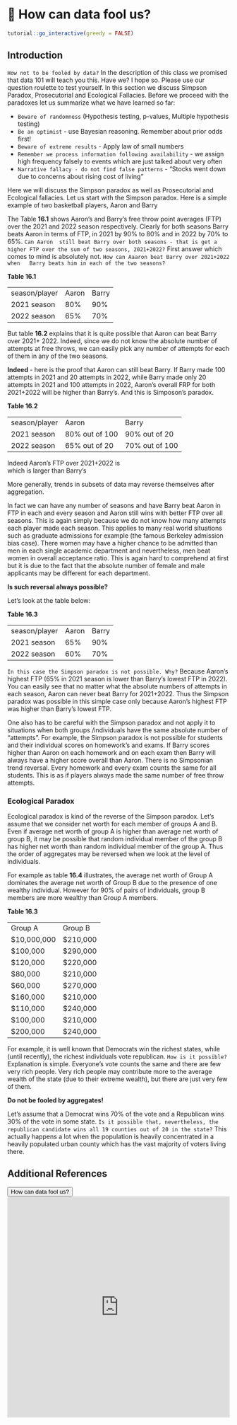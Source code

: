 # 🔖 How can data fool us? {#MAD}

<script src="files/js/dcl.js"></script>
<link rel="stylesheet" href="https://maxcdn.bootstrapcdn.com/bootstrap/3.4.1/css/bootstrap.min.css">
<script src="https://maxcdn.bootstrapcdn.com/bootstrap/3.4.1/js/bootstrap.min.js"></script>
<script src="//ajax.googleapis.com/ajax/libs/jquery/1.8.3/jquery.min.js"> </script>

```r
tutorial::go_interactive(greedy = FALSE)

```

## Introduction 

`How not to be fooled by data?`  In the description of this class we promised that data 101 will teach you this. Have we? I hope so. Please use our question roulette to test yourself. In this section we discuss Simpson Paradox, Prosecutorial and Ecological Fallacies.  Before we proceed with the paradoxes let us summarize what we have learned so far:

- `Beware of randomness` (Hypothesis testing, p-values, Multiple hypothesis testing)
- `Be an optimist` - use Bayesian reasoning. Remember about prior odds first!
- `Beware of extreme results` - Apply law of small numbers 
- `Remember we process information following availability` - we assign high frequency falsely to events which are just talked about very often 
- `Narrative fallacy - do not find false patterns` - “Stocks went down due to concerns about rising cost of living”

Here we will discuss the Simpson paradox as well as Prosecutorial and Ecological fallacies. 
Let us start with the Simpson paradox. Here is a  simple example of two basketball players, Aaron and Barry

The Table **16.1** shows Aaron’s and Barry’s  free throw point averages (FTP) over the 2021 and 2022 season respectively. Clearly for both seasons Barry  beats Aaron  in terms of FTP, in 2021 by 90% to 80% and in 2022 by 70% to 65%.  `Can Aaron  still beat Barry over both seasons - that is get a higher FTP over the sum of two seasons, 2021+2022?`  First answer which comes to mind  is absolutely not. `How can Aaaron beat Barry over 2021+2022 when   Barry beats him in each of the two seasons? `

**Table 16.1** 

<table>
<tr>
<td> season/player </td>
<td> Aaron</td>
<td> Barry</td>
</tr>


<tr>
<td> 2021 season</td>
<td> 80%</td>
<td> 90%</td>
</tr>

<tr>
<td> 2022 season</td>
<td> 65%</td>
<td> 70%</td>
</tr>

</table>


But table **16.2** explains that it is quite possible that  Aaron can beat Barry over 2021+ 2022. Indeed, since we do not know the absolute number of attempts at free throws, we can easily pick any number of attempts for each of them in any of the two seasons.

**Indeed** - here is the proof that Aaron can still beat Barry. If Barry made 100 attempts in 2021 and 20 attempts in 2022, while Barry made only 20 attempts in 2021 and 100 attempts in 2022, Aaron's overall FRP for both 2021+2022 will be higher than Barry’s. And this is Simposon’s paradox. 

**Table 16.2** 

<table>
<tr>
<td> season/player </td>
<td> Aaron</td>
<td> Barry</td>
</tr>


<tr>
<td> 2021 season</td>
<td> 80% out of 100</td>
<td> 90% out of 20</td>
</tr>

<tr>
<td> 2022 season</td>
<td> 65% out of 20</td>
<td> 70% out of 100</td>
</tr>

</table>

Indeed  Aaron’s FTP over 2021+2022 is  
\begin{equation}
\frac{80+13}{120} = \frac{93}{120}
\end{equation}
which is larger than Barry’s   

\begin{equation}
\frac{18+20}{120} = \frac{88}{120}
\end{equation}

More generally, trends in subsets of data may reverse themselves after aggregation. 

In fact we can have any number of seasons and have Barry  beat Aaron  in FTP in each and every season and Aaron still wins with better FTP over all seasons.   This is again simply because we do not know how many attempts each player made each season.  This applies to many real world situations such as graduate admissions for example (the famous Berkeley admission bias case). There  women may have a higher chance to be admitted than men in each single academic  department  and nevertheless, men  beat women in overall acceptance ratio.  This is again hard to comprehend at first but it is due to the fact that the absolute number of female and male applicants may be different for each department. 

**Is such reversal always possible? **

Let's look at the table below:

**Table 16.3** 

<table>
<tr>
<td> season/player </td>
<td> Aaron</td>
<td> Barry</td>
</tr>


<tr>
<td> 2021 season</td>
<td> 65%</td>
<td> 90%</td>
</tr>

<tr>
<td> 2022 season</td>
<td> 60%</td>
<td> 70%</td>
</tr>

</table>

`In this case the Simpson paradox is not possible. Why?`  Because Aaron’s highest FTP (65% in 2021 season is  lower than Barry’s lowest FTP in 2022). You can easily see that no matter what the absolute numbers of attempts in each season, Aaron can never beat Barry for 2021+2022. 
Thus the Simpson paradox was possible in this simple case only because Aaron’s highest FTP was higher than Barry’s lowest FTP. 

One also has to be careful with the Simpson paradox and not apply it to situations when both groups /individuals have the same absolute number of “attempts”.  For example, the Simpson paradox is not possible for students and their individual scores on homework's and exams.  If Barry  scores higher than  Aaron on each homework and on each  exam then Barry will always have a higher score overall than Aaron.  There is no  Simpsonian trend reversal. Every homework and every exam counts the same for all students. This is as if players always made the same number of free throw attempts.

### Ecological Paradox

Ecological paradox is kind of the reverse of the Simpson paradox. Let's assume that we consider net worth  for each member of groups A and B.   Even if average net worth of group A is higher than average net worth  of group B, it may be possible  that random individual member of the group B has higher net worth  than random individual member of the group A. Thus the order of aggregates may be reversed when we look at the level of individuals. 

For example as table **16.4** illustrates, the average net worth of Group A dominates the average net worth of Group B due to the presence of one wealthy individual.  However for 90% of pairs of individuals, group B members are more wealthy than Group A members.

**Table 16.3** 

<table>
<tr>
<td> Group A </td>
<td> Group B</td>
</tr>


<tr>
<td> $10,000,000</td>
<td> $210,000</td>
</tr>

<tr>
<td> $100,000</td>
<td> $290,000</td>
</tr>

<tr>
<td> $120,000</td>
<td> $220,000</td>
</tr>

<tr>
<td> $80,000</td>
<td> $210,000</td>
</tr>

<tr>
<td> $60,000</td>
<td> $270,000</td>
</tr>

<tr>
<td> $160,000</td>
<td> $210,000</td>
</tr>

<tr>
<td> $110,000</td>
<td> $240,000</td>
</tr>

<tr>
<td> $100,000</td>
<td> $210,000</td>
</tr>

<tr>
<td> $200,000</td>
<td> $240,000</td>
</tr>

</table>


For example, it is well known that Democrats win the richest states, while (until recently), the richest individuals vote republican. `How is it possible?`  Explanation is simple. Everyone’s vote counts the same and there are few very rich people. Very rich people may contribute more to the average wealth of the state (due to their extreme wealth), but there are just very few of them. 

**Do not be fooled  by aggregates!  **

Let's assume that a Democrat wins 70% of the vote and a Republican wins 30% of the vote in some state.    `Is it possible that, nevertheless, the  republican candidate wins all 19 counties out of 20 in the state?  ` 
This actually happens a lot when the population is heavily concentrated in a heavily  populated urban county which has the vast majority of voters living there. 



## Additional References


<button class="btn btn-primary" data-toggle="collapse" data-target="#Mt12">  How can data fool us? </button> 
<div id="Mt12" class="collapse">
<embed src="https://docs.google.com/presentation/d/1vDCRffHzeSxka1sxQSUCnZvzaKIMmwPE7UO-5IefrM4/edit?usp=sharing" width="100%" height="500px"></embed>
</div>

